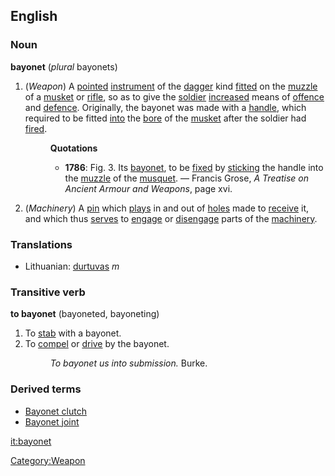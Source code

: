 ==English==
===Noun===
'''bayonet''' (''plural'' bayonets)
#(''Weapon'') [[Category:Weapon]] A [[point]]ed [[instrument]] of the [[dagger]] kind [[fit]]ted on the [[muzzle]] of a [[musket]] or [[rifle]], so as to give the [[soldier]] [[increased]] means of [[offence]] and [[defence]]. Originally, the bayonet was made with a [[handle]], which required to be fitted [[into]] the [[bore]] of the [[musket]] after the soldier had [[fire]]d.
#:'''Quotations'''
#:*'''1786''': Fig. 3. Its [[bayonet]], to be [[fix]]ed by [[stick]]ing the handle into the [[muzzle]] of the [[musquet]]. &mdash; Francis Grose, ''A Treatise on Ancient Armour and Weapons'', page xvi.
#(''Machinery'') A [[pin]] which [[play]]s in and out of [[hole]]s made to [[receive]] it, and which thus [[serve]]s to [[engage]] or [[disengage]] parts of the [[machinery]].

===Translations===
*Lithuanian: [[durtuvas]] ''m''

===Transitive verb===
'''to bayonet''' (bayoneted, bayoneting)
#To [[stab]] with a bayonet.
#To [[compel]] or [[drive]] by the bayonet.
#:''To bayonet us into submission.'' Burke.

===Derived terms===
* [[Bayonet clutch]]
* [[Bayonet joint]]

[[it:bayonet]]